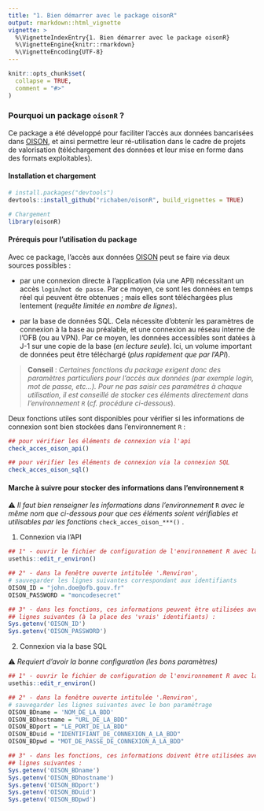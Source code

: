 ```yaml
---
title: "1. Bien démarrer avec le package oisonR"
output: rmarkdown::html_vignette
vignette: >
  %\VignetteIndexEntry{1. Bien démarrer avec le package oisonR}
  %\VignetteEngine{knitr::rmarkdown}
  %\VignetteEncoding{UTF-8}
---
```


```r
knitr::opts_chunk$set(
  collapse = TRUE,
  comment = "#>"
)
```

### Pourquoi un package `oisonR` ?

Ce package a été développé pour faciliter l’accès aux données bancarisées dans [OISON](https://oison.ofb.fr/), et ainsi permettre leur ré-utilisation dans le cadre de projets de valorisation (téléchargement des données et leur mise en forme dans des formats exploitables).

#### Installation et chargement

```r
# install.packages("devtools")
devtools::install_github("richaben/oisonR", build_vignettes = TRUE)

# Chargement
library(oisonR)
```

#### Prérequis pour l'utilisation du package

Avec ce package, l'accès aux données [OISON](https://oison.ofb.fr/) peut se faire via deux sources possibles :

-   par une connexion directe à l'application (via une API) nécessitant un accès `login`/`mot de passe`. Par ce moyen, ce sont les données en temps réel qui peuvent être obtenues ; mais elles sont téléchargées plus lentement (*requête limitée en nombre de lignes*).

-   par la base de données SQL. Cela nécessite d'obtenir les paramètres de connexion à la base au préalable, et une connexion au réseau interne de l'OFB (ou au VPN). Par ce moyen, les données accessibles sont datées à J-1 sur une copie de la base (*en lecture seule*). Ici, un volume important de données peut être téléchargé (*plus rapidement que par l'API*).

> **Conseil** : *Certaines fonctions du package exigent donc des paramètres particuliers pour l'accès aux données (par exemple login, mot de passe, etc...). Pour ne pas saisir ces paramètres à chaque utilisation, il est conseillé de stocker ces éléments directement dans l’environnement `R`* (*cf. procédure ci-dessous*).

Deux fonctions utiles sont disponibles pour vérifier si les informations de connexion sont bien stockées dans l'environnement `R` :

```r
## pour vérifier les éléments de connexion via l'api
check_acces_oison_api()

## pour vérifier les éléments de connexion via la connexion SQL
check_acces_oison_sql()
```

#### Marche à suivre pour stocker des informations dans l'environnement `R`

⚠ *Il faut bien renseigner les informations dans l'environnement* `R` *avec le même nom que ci-dessous pour que ces éléments soient vérifiables et utilisables par les fonctions* `check_acces_oison_***()` .

1.  Connexion via l'API

```r
## 1° - ouvrir le fichier de configuration de l'environnement R avec la fonction :
usethis::edit_r_environ()

## 2° - dans la fenêtre ouverte intitulée '.Renviron', 
# sauvegarder les lignes suivantes correspondant aux identifiants
OISON_ID = "john.doe@ofb.gouv.fr"
OISON_PASSWORD = "moncodesecret"

## 3° - dans les fonctions, ces informations peuvent être utilisées avec les 
## lignes suivantes (à la place des 'vrais' identifiants) :
Sys.getenv('OISON_ID')
Sys.getenv('OISON_PASSWORD')
```

2.  Connexion via la base SQL

⚠ *Requiert d'avoir la bonne configuration (les bons paramètres)*

```r
## 1° - ouvrir le fichier de configuration de l'environnement R avec la fonction :
usethis::edit_r_environ()

## 2° - dans la fenêtre ouverte intitulée '.Renviron', 
# sauvegarder les lignes suivantes avec le bon paramétrage
OISON_BDname = 'NOM_DE_LA_BDD'
OISON_BDhostname = "URL_DE_LA_BDD"
OISON_BDport = "LE_PORT_DE_LA_BDD"
OISON_BDuid = "IDENTIFIANT_DE_CONNEXION_A_LA_BDD"
OISON_BDpwd = "MOT_DE_PASSE_DE_CONNEXION_A_LA_BDD"

## 3° - dans les fonctions, ces informations doivent être utilisées avec les
## lignes suivantes :
Sys.getenv('OISON_BDname')
Sys.getenv('OISON_BDhostname')
Sys.getenv('OISON_BDport')
Sys.getenv('OISON_BDuid')
Sys.getenv('OISON_BDpwd')
```



